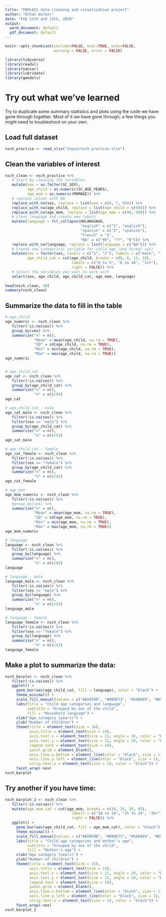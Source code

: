 ```yaml
---
title: "PBHL621 data cleaning and visualization project"
author: "Ethan Walker"
date: "Feb 11th and 13th, 2020"
output:
  word_document: default
  pdf_document: default
---
```


```r
knitr::opts_chunk$set(include=FALSE, eval=TRUE, echo=FALSE,
                      warning = FALSE, error = FALSE)
```

```r
library(tidyverse)
library(readxl)
library(naniar)
library(lubridate)
library(gmodels)
```

# Try out what we've learned

Try to duplicate some summary statistics and plots using the code we have
gone through together. Most of it we have gone through; a few things you 
might need to troubleshoot on your own.

## Load full dataset
```r
nsch_practice <- read_xlsx("Input/nsch_practice.xlsx")
```

## Clean the variables of interest
```r
nsch_clean <- nsch_practice %>% 
   # start by cleaning the variables
   mutate(sex = as.factor(SC_SEX),
          age_child = as.numeric(SC_AGE_YEARS),
          age_mom = as.numeric(MOMAGE)) %>% 
   # replace values with NA
   replace_with_na(sex, replace = list(sex = c(0, 7, 99))) %>% 
   replace_with_na(age_child, replace = list(age_child = c(99))) %>% 
   replace_with_na(age_mom, replace = list(age_mom = c(98, 99))) %>%
   # clean language and create new labels
   mutate(language = fct_collapse(HHLANGUAGE,
                                  "english" = c("1", "english"),
                                  "spanish" = c("2", "spanish"),
                                  "french" = "3",
                                  "NA" = c("99", "??", "0"))) %>% 
   replace_with_na(language, replace = list(language = c("NA"))) %>%
   # Create new categorical variable for child age (and format sex)
   mutate(sex = factor(sex, levels = c("1", "2"), labels = c("male", "female")),
          age_child_cat = cut(age_child, breaks = c(0, 6, 11, 18),
                              labels = c("0 to 5", "6 to 10", "11+"),
                              right = FALSE)) %>% 
   # select the variables you want to work with
   select(sex, age_child, age_child_cat, age_mom, language) 
   
head(nsch_clean, 10)
summary(nsch_clean)
```

## Summarize the data to fill in the table
```r
# age_child
age_numeric <- nsch_clean %>% 
   filter(!is.na(sex)) %>% 
   group_by(sex) %>% 
   summarize("n" = n(),
             "Mean" = mean(age_child, na.rm = TRUE),
             "SD" = sd(age_child, na.rm = TRUE),
             "Min" = min(age_child, na.rm = TRUE),
             "Max" = max(age_child, na.rm = TRUE))
age_numeric


# age_child_cat
age_cat <- nsch_clean %>% 
   filter(!is.na(sex)) %>% 
   group_by(age_child_cat) %>% 
   summarize("n" = n(),
             "%" = n()/95)
age_cat

# age_child_cat - male
age_cat_male <- nsch_clean %>% 
   filter(!is.na(sex)) %>% 
   filter(sex == "male") %>% 
   group_by(age_child_cat) %>% 
   summarize("n" = n(),
             "%" = n()/53)
age_cat_male

# age_child_cat - female
age_cat_female <- nsch_clean %>% 
   filter(!is.na(sex)) %>% 
   filter(sex == "female") %>% 
   group_by(age_child_cat) %>% 
   summarize("n" = n(),
             "%" = n()/42)
age_cat_female
```


```r
# age_mom
age_mom_numeric <- nsch_clean %>% 
   filter(!is.na(sex)) %>% 
   #group_by(sex) %>% 
   summarize("n" = n(),
             "Mean" = mean(age_mom, na.rm = TRUE),
             "SD" = sd(age_mom, na.rm = TRUE),
             "Min" = min(age_mom, na.rm = TRUE),
             "Max" = max(age_mom, na.rm = TRUE))
age_mom_numeric
```


```r
# language
language <- nsch_clean %>% 
   filter(!is.na(sex)) %>% 
   group_by(language) %>% 
   summarize("n" = n(),
             "%" = n()/95)
language

# language - male
language_male <- nsch_clean %>% 
   filter(!is.na(sex)) %>% 
   filter(sex == "male") %>% 
   group_by(language) %>% 
   summarize("n" = n(),
             "%" = n()/53)
language_male

# language - female
language_female <- nsch_clean %>% 
   filter(!is.na(sex)) %>% 
   filter(sex == "female") %>% 
   group_by(language) %>% 
   summarize("n" = n(),
             "%" = n()/42)
language_female
```


## Make a plot to summarize the data:
```r
nsch_barplot <- nsch_clean %>% 
   filter(!is.na(sex)) %>% 
   ggplot() +
     geom_bar(aes(age_child_cat, fill = language), color = "black") +
     theme_minimal() +
     scale_fill_manual(values = c("#E69F00", "#009E73", "#56B4E9", "#D55E00")) +
     labs(title = "Child age categories and language",
          subtitle = "Grouped by sex of the child",
          fill = "Household language") +
     xlab("Age category (years)") +
     ylab("Number of children") +
     theme(title = element_text(size = 16),
           axis.title = element_text(size = 14),
           axis.text.x = element_text(size = 11, angle = 20, color = "black"),
           axis.text.y = element_text(size = 11, angle = 20, color = "black"),
           legend.text = element_text(size = 14),
           panel.grid = element_blank(),
           axis.line.x.bottom = element_line(color = "black", size = 1),
           axis.line.y.left = element_line(color = "black", size = 1),
           strip.text.x = element_text(size = 14, color = "black")) +
     facet_wrap(~sex)
nsch_barplot
```


## Try another if you have time:
```r
nsch_barplot_2 <- nsch_clean %>% 
   filter(!is.na(sex)) %>% 
   mutate(age_mom_cat = cut(age_mom, breaks = c(18, 25, 35, 45),
                              labels = c("18 to 24", "25 to 34", "35+"),
                              right = FALSE)) %>% 
   ggplot() +
     geom_bar(aes(age_child_cat, fill = age_mom_cat), color = "black") +
     theme_minimal() +
     scale_fill_manual(values = c("#E69F00", "#009E73", "#56B4E9", "#D55E00")) +
     labs(title = "Child age categories and mother's age",
          subtitle = "Grouped by sex of the child",
          fill = "Mother's age") +
     xlab("Age category (years)") +
     ylab("Number of children") +
     theme(title = element_text(size = 16),
           axis.title = element_text(size = 14),
           axis.text.x = element_text(size = 11, angle = 20, color = "black"),
           axis.text.y = element_text(size = 11, angle = 20, color = "black"),
           legend.text = element_text(size = 14),
           panel.grid = element_blank(),
           axis.line.x.bottom = element_line(color = "black", size = 1),
           axis.line.y.left = element_line(color = "black", size = 1),
           strip.text.x = element_text(size = 14, color = "black")) +
     facet_wrap(~sex)
nsch_barplot_2
```